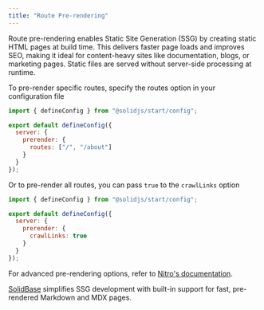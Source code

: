 ```yaml
---
title: "Route Pre-rendering"
---
```


Route pre-rendering enables Static Site Generation (SSG) by creating static HTML pages at build time. This delivers faster page loads and improves SEO, making it ideal for content-heavy sites like documentation, blogs, or marketing pages. Static files are served without server-side processing at runtime.

To pre-render specific routes, specify the routes option in your configuration file

```js { 6 }
import { defineConfig } from "@solidjs/start/config";

export default defineConfig({
  server: {
    prerender: {
      routes: ["/", "/about"]
    }
  }
});
```

Or to pre-render all routes, you can pass `true` to the `crawlLinks` option

```js { 6 }
import { defineConfig } from "@solidjs/start/config";

export default defineConfig({
  server: {
    prerender: {
      crawlLinks: true
    }
  }
});
```

For advanced pre-rendering options, refer to [Nitro's documentation](https://nitro.build/config#prerender).

[SolidBase](https://solidbase.dev) simplifies SSG development with built-in support for fast, pre-rendered Markdown and MDX pages.
